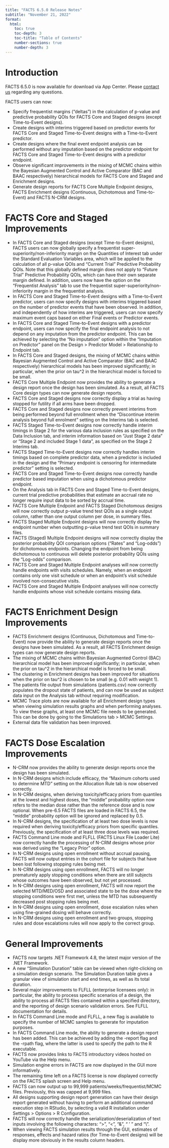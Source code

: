```yaml
---
title: "FACTS 6.5.0 Release Notes"
subtitle: "November 21, 2022"
format: 
  html:
    toc: true
    toc-depth: 3
    toc-title: "Table of Contents"
    number-sections: true
    number-depth: 3
---
```


# Introduction

FACTS 6.5.0 is now available for download via App Center. Please [contact us](../../contact/index.qmd) regarding any questions.

FACTS users can now:

-   Specify frequentist margins (“deltas”) in the calculation of p-value and predictive probability QOIs for FACTS Core and Staged designs (except Time-to-Event designs).
-   Create designs with interims triggered based on predictor events for FACTS Core and Staged Time-to-Event designs with a Time-to-Event predictor.
-   Create designs where the final event endpoint analysis can be performed without any imputation based on the predictor endpoint for FACTS Core and Staged Time-to-Event designs with a predictor endpoint.
-   Observe significant improvements in the mixing of MCMC chains within the Bayesian Augmented Control and Active Comparator (BAC and BAAC respectively) hierarchical models for FACTS Core and Staged and Enrichment designs.
-   Generate design reports for FACTS Core Multiple Endpoint designs, FACTS Enrichment designs (Continuous, Dichotomous and Time-to-Event) and FACTS N-CRM designs.

# FACTS Core and Staged Improvements

-   In FACTS Core and Staged designs (except Time-to-Event designs), FACTS users can now globally specify a frequentist super-superiority/non-inferiority margin on the Quantities of Interest tab under the Standard Evaluation Variables area, which will be applied to the calculation of all p-value QOIs and “Current Trial” Predictive Probability QOIs. Note that this globally defined margin does not apply to “Future Trial” Predictive Probability QOIs, which can have their own separate margin defined. In addition, users now have the option on the “Frequentist Analysis” tab to use the frequentist super-superiority/non-inferiority margin in the frequentist analysis.
-   In FACTS Core and Staged Time-to-Event designs with a Time-to-Event predictor, users can now specify designs with interims triggered based on the number of predictor events that have been observed. In addition, and independently of how interims are triggered, users can now specify maximum event caps based on either Final events or Predictor events.
-   In FACTS Core and Staged Time-to-Event designs with a predictor endpoint, users can now specify the final endpoint analysis to not depend on any imputation from the predictor endpoint. This can be achieved by selecting the “No imputation” option within the “Imputation on Predictor” panel on the Design \> Predictor Model \> Relationship to Endpoint tab.
-   In FACTS Core and Staged designs, the mixing of MCMC chains within Bayesian Augmented Control and Active Comparator (BAC and BAAC respectively) hierarchical models has been improved significantly; in particular, when the prior on tau\^2 in the hierarchical model is forced to be small.
-   FACTS Core Multiple Endpoint now provides the ability to generate a design report once the design has been simulated. As a result, all FACTS Core design types can now generate design reports.
-   FACTS Core and Staged designs now correctly display a trial as having stopped for futility if all arms have been dropped.
-   FACTS Core and Staged designs now correctly prevent interims from being performed beyond full enrollment when the “Discontinue interim analysis beyond full enrolment” setting on the Interims tab is selected.
-   FACTS Staged Time-to-Event designs now correctly handle interim timings in Stage 2 for the various data inclusion rules as specified on the Data Inclusion tab, and interim information based on “Just Stage 2 data” or “Stage 2 and included Stage 1 data”, as specified on the Stage 2 Interims tab.
-   FACTS Staged Time-to-Event designs now correctly handles interim timings based on complete predictor data, when a predictor is included in the design and the “Primary endpoint is censoring for intermediate predictor” setting is selected.
-   FACTS Core and Staged Time-to-Event designs now correctly handle predictor based imputation when using a dichotomous predictor endpoint.
-   On the Analysis tab in FACTS Core and Staged Time-to-Event designs, current trial predictive probabilities that estimate an accrual rate no longer require input data to be sorted by accrual time.
-   FACTS Core Multiple Endpoint and FACTS Staged Dichotomous designs will now correctly output p-value trend test QOIs as a single output column, rather than one output column per dose, in summary files.
-   FACTS Staged Multiple Endpoint designs will now correctly display the endpoint number when outputting p-value trend test QOIs in summary files.
-   FACTS (Staged) Multiple Endpoint designs will now correctly display the posterior probability QOI comparison options (“Rates” and “Log-odds”) for dichotomous endpoints. Changing the endpoint from being dichotomous to continuous will delete posterior probability QOIs using the “Log-odds” comparison.
-   FACTS Core and Staged Multiple Endpoint analyses will now correctly handle endpoints with visits schedules. Namely, when an endpoint contains only one visit schedule or when an endpoint’s visit schedule involved non-consecutive visits.
-   FACTS Core and Staged Multiple Endpoint analyses will now correctly handle endpoints whose visit schedule contains missing data.

# FACTS Enrichment Design Improvements

-   FACTS Enrichment designs (Continuous, Dichotomous and Time-to-Event) now provide the ability to generate design reports once the designs have been simulated. As a result, all FACTS Enrichment design types can now generate design reports.
-   The mixing of MCMC chains within Bayesian Augmented Control (BAC) hierarchical model has been improved significantly; in particular, when the prior on tau\^2 in the hierarchical model is forced to be small.
-   The clustering in Enrichment designs has been improved for situations when the prior on tau\^2 is chosen to be small (e.g. 0.01 with weight 1).
-   The patients file output from simulations (patients.csv) now correctly populates the dropout state of patients, and can now be used as subject data input on the Analysis tab without requiring modification.
-   MCMC Trace plots are now available for all Enrichment design types when viewing simulation results graphs and when performing analyses. To view these graphs, at least one MCMC file needs to be generated. This can be done by going to the Simulations tab \> MCMC Settings.
-   External data file validation has been improved.

# FACTS Dose Escalation Improvements

-   N-CRM now provides the ability to generate design reports once the design has been simulated.
-   In N-CRM designs which include efficacy, the “Maximum cohorts used to determine MTD” setting on the Allocation Rule tab is now observed correctly.
-   In N-CRM designs, when deriving toxicity/efficacy priors from quantiles at the lowest and highest doses, the “middle” probability option now refers to the median dose rather than the reference dose and is now optional. When pre-6.5 FACTS files are loaded in FACTS 6.5, the “middle” probability option will be ignored and replaced by 0.5.
-   In N-CRM designs, the specification of at least two dose levels is now required when deriving toxicity/efficacy priors from specific quantiles. Previously, the specification of at least three dose levels was required.\
-   FACTS Command Line mode and FLFLL (FACTS Linux File Loader Lite) now correctly handle the processing of N-CRM designs whose prior was derived using the “Legacy Prior” option.
-   In N-CRM designs using open enrollment without accrual pausing, FACTS will now output entries in the cohort file for subjects that have been lost following stopping rules being met.
-   In N-CRM designs using open enrollment, FACTS will no longer prematurely apply stopping conditions when there are still subjects whose outcomes have been observed, but not yet processed.
-   In N-CRM designs using open enrollment, FACTS will now report the selected MTD/MED/OSD and associated state to be the dose where the stopping conditions were first met, unless the MTD has subsequently decreased post stopping rules being met.
-   In N-CRM designs using open enrollment, dose escalation rules when using fine-grained dosing will behave correctly.
-   In N-CRM designs using open enrollment and two groups, stopping rules and dose escalations rules will now apply to the correct group.

# General Improvements

-   FACTS now targets .NET Framework 4.8, the latest major version of the .NET Framework.
-   A new “Simulation Duration” table can be viewed when right-clicking on a simulation design scenario. The Simulation Duration table gives a granular view of simulation start and end times, as well as its total duration.
-   Several major improvements to FLFLL (enterprise licensees only): in particular, the ability to process specific scenarios of a design, the ability to process all FACTS files contained within a specified directory, and the reporting of design scenario validation errors. See FLFLL documentation for details.
-   In FACTS Command Line mode and FLFLL, a new flag is available to specify the number of MCMC samples to generate for imputation purposes.
-   In FACTS Command Line mode, the ability to generate a design report has been added. This can be achieved by adding the -report flag and the -rpath flag, where the latter is used to specify the path to the R executable.
-   FACTS now provides links to FACTS introductory videos hosted on YouTube via the Help menu.
-   Simulation engine errors in FACTS are now displayed in the GUI more informatively.
-   The remaining time left on a FACTS license is now displayed correctly on the FACTS splash screen and Help menu.
-   FACTS can now output up to 99,999 patients/weeks/frequentist/MCMC files. Previously, this was capped at 9,999 files.
-   All designs supporting design report generation can have their design report generated without having to perform an additional command execution step in RStudio, by selecting a valid R installation under Settings \> Options \> R Configuration.
-   FACTS will now correctly handle the serialization/deserialization of text inputs involving the following characters: “\>”, “\<”, “&”, “ ’ ” and “\\”.
-   When viewing FACTS simulation results through the GUI, estimates of responses, effects and hazard ratios (for Time-to-Event designs) will be display more obviously in the results column headers.
